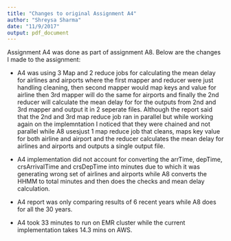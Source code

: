 ```yaml
---
title: "Changes to original Assignment A4"
author: "Shreysa Sharma"
date: "11/9/2017"
output: pdf_document
---
```


Assignment A4 was done as part of assignment A8. Below are the changes I made to the assignment:

* A4 was using 3 Map and 2 reduce jobs for calculating the mean delay for airlines and airports where the first mapper and reducer were just handling cleaning, then second mapper would map keys and value for airline then 3rd mapper will do the same for airports and finally the 2nd reducer will calculate the mean delay for for the outputs from 2nd and 3rd mapper and output it in 2 seperate files. Although the report said that the 2nd and 3rd map reduce job ran in parallel but while working again on the implemntation I noticed that they were chained and not parallel while A8 usesjust 1 map reduce job that cleans, maps key value for both airline and airport and the reducer calculates the mean delay for airlines and airports and outputs a single output file.

* A4 implementation did not account for converting the arrTime, depTime, crsArrivalTime and crsDepTime into minutes due to which it was generating wrong set of airlines and airports while A8 converts the HHMM to total minutes and then does the checks and mean delay calculation.

* A4 report was only comparing results of 6 recent years while A8 does for all the 30 years.

* A4 took 33 minutes to run on EMR cluster while the current implementation takes 14.3 mins on AWS.

